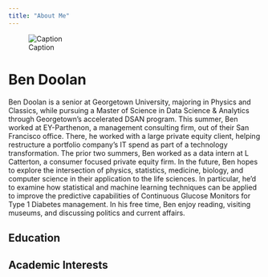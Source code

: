 ```yaml
---
title: "About Me"
---
```


![Caption](elephant.png)

# Ben Doolan

Ben Doolan is a senior at Georgetown University, majoring in Physics and Classics, while pursuing a Master of Science in Data Science & Analytics through Georgetown's accelerated DSAN program. This summer, Ben worked at EY-Parthenon, a management consulting firm, out of their San Francisco office. There, he worked with a large private equity client, helping restructure a portfolio company's IT spend as part of a technology transformation. The prior two summers, Ben worked as a data intern at L Catterton, a consumer focused private equity firm. In the future, Ben hopes to explore the intersection of physics, statistics, medicine, biology, and computer science in their application to the life sciences. In particular, he'd to examine how statistical and machine learning techniques can be applied to improve the predictive capabilities of Continuous Glucose Monitors for Type 1 Diabetes management. In his free time, Ben enjoy reading, visiting museums, and discussing politics and current affairs.

## Education



## Academic Interests

